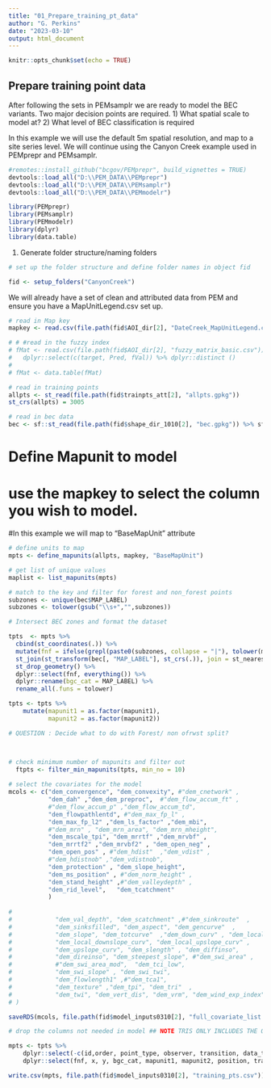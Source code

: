 ```yaml
---
title: "01_Prepare_training_pt_data"
author: "G. Perkins"
date: "2023-03-10"
output: html_document
---
```


```r
knitr::opts_chunk$set(echo = TRUE)
```

## Prepare training point data 

After following the sets in PEMsamplr we are ready to model the BEC variants. Two major decision points are required. 
1) What spatial scale to model at?
2) What level of BEC classification is required 

In this example we will use the default 5m spatial resolution, and map to a site series level. We will continue using the Canyon Creek example used in PEMprepr and PEMsamplr. 


```r

#remotes::install_github("bcgov/PEMprepr", build_vignettes = TRUE)
devtools::load_all("D:\\PEM_DATA\\PEMprepr")
devtools::load_all("D:\\PEM_DATA\\PEMsamplr")
devtools::load_all("D:\\PEM_DATA\\PEMmodelr")

library(PEMprepr)
library(PEMsamplr)
library(PEMmodelr)
library(dplyr)
library(data.table)

```


1) Generate folder structure/naming folders

```r
# set up the folder structure and define folder names in object fid

fid <- setup_folders("CanyonCreek")

```

We will already have a set of clean and attributed data from PEM and ensure you have a MapUnitLegend.csv set up. 


```r
# read in Map key 
mapkey <- read.csv(file.path(fid$AOI_dir[2], "DateCreek_MapUnitLegend.csv"))

# # #read in the fuzzy index
# fMat <- read.csv(file.path(fid$AOI_dir[2], "fuzzy_matrix_basic.csv")) %>%
#   dplyr::select(c(target, Pred, fVal)) %>% dplyr::distinct ()
# 
# fMat <- data.table(fMat)

# read in training points
allpts <- st_read(file.path(fid$trainpts_att[2], "allpts.gpkg"))
st_crs(allpts) = 3005

# read in bec data 
bec <- sf::st_read(file.path(fid$shape_dir_1010[2], "bec.gpkg")) %>% sf::st_cast(., "MULTIPOLYGON") 

```

# Define Mapunit to model

# use the mapkey to select the column you wish to model. 
#In this example we will map to "BaseMapUnit" attribute

```r
# define units to map
mpts <- define_mapunits(allpts, mapkey, "BaseMapUnit")

# get list of unique values
maplist <- list_mapunits(mpts)

# match to the key and filter for forest and non_forest points
subzones <- unique(bec$MAP_LABEL)
subzones <- tolower(gsub("\\s+","",subzones))

# Intersect BEC zones and format the dataset

tpts  <- mpts %>%
  cbind(st_coordinates(.)) %>%
  mutate(fnf = ifelse(grepl(paste0(subzones, collapse = "|"), tolower(mapunit1)), "forest", "non_forest")) %>%
  st_join(st_transform(bec[, "MAP_LABEL"], st_crs(.)), join = st_nearest_feature) %>%
  st_drop_geometry() %>% 
  dplyr::select(fnf, everything()) %>%
  dplyr::rename(bgc_cat = MAP_LABEL) %>% 
  rename_all(.funs = tolower)

tpts <- tpts %>% 
    mutate(mapunit1 = as.factor(mapunit1),
           mapunit2 = as.factor(mapunit2)) 

# QUESTION : Decide what to do with Forest/ non ofrwst split? 



# check minimum number of mapunits and filter out 
  ftpts <- filter_min_mapunits(tpts, min_no = 10)
    
# select the covariates for the model 
mcols <- c("dem_convergence", "dem_convexity", #"dem_cnetwork" ,
           "dem_dah" ,"dem_dem_preproc",  #"dem_flow_accum_ft" , 
           #"dem_flow_accum_p" ,"dem_flow_accum_td", 
           "dem_flowpathlentd", #"dem_max_fp_l" , 
           "dem_max_fp_l2" ,"dem_ls_factor" ,"dem_mbi",               
           #"dem_mrn" , "dem_mrn_area", "dem_mrn_mheight",
           "dem_mscale_tpi", "dem_mrrtf" ,"dem_mrvbf" , 
           "dem_mrrtf2" ,"dem_mrvbf2" , "dem_open_neg" ,
           "dem_open_pos" , #"dem_hdist"  ,"dem_vdist" ,              
           #"dem_hdistnob" ,"dem_vdistnob", 
           "dem_protection" , "dem_slope_height",
           "dem_ms_position" , #"dem_norm_height" , 
           "dem_stand_height" ,#"dem_valleydepth" , 
           "dem_rid_level",   "dem_tcatchment" 
           )
           
#            
#            "dem_val_depth", "dem_scatchment" ,#"dem_sinkroute"  ,
#            "dem_sinksfilled", "dem_aspect", "dem_gencurve"  , 
#            "dem_slope", "dem_totcurve"  ,"dem_down_curv" , "dem_local_curv"  ,
#            "dem_local_downslope_curv", "dem_local_upslope_curv" ,
#            "dem_upslope_curv", "dem_slength" , "dem_diffinso",
#            "dem_direinso", "dem_steepest_slope", #"dem_swi_area" ,
#            #"dem_swi_area_mod",  "dem_tci_low", 
#            "dem_swi_slope" , "dem_swi_twi",
#            "dem_flowlength1" ,#"dem_tca1",  
#            "dem_texture" ,"dem_tpi", "dem_tri"  ,
#            "dem_twi", "dem_vert_dis", "dem_vrm", "dem_wind_exp_index" #, "dem"    
# )

saveRDS(mcols, file.path(fid$model_inputs0310[2], "full_covariate_list.rds"))

# drop the columns not needed in model ## NOTE TRIS ONLY INCLUDES THE ORIGIN OPTOPM

mpts <- tpts %>%
    dplyr::select(-c(id,order, point_type, observer, transition, data_type, stuc_stage, stuc_mod, date_ymd, time_hms, edatope, comments, photos)) %>%
    dplyr::select(fnf, x, y, bgc_cat, mapunit1, mapunit2, position, transect_id, tid, slice, any_of(mcols))

write.csv(mpts, file.path(fid$model_inputs0310[2], "training_pts.csv"))


```


